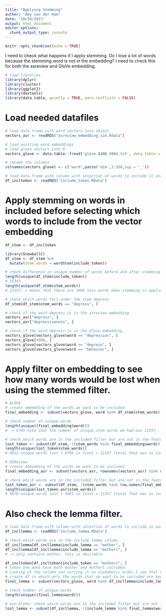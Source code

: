 ```yaml
---
title: "Applying Stemming"
author: "Amy van der Ham"
date: "10/20/2021"
output: html_document
editor_options: 
  chunk_output_type: console
---
```


```r
knitr::opts_chunk$set(echo = TRUE)
```
I need to check what happens if I apply stemming. Do I lose a lot of words because the stemming word is not in the embedding? I need to check this for both the asreview and GloVe embedding.

```r
# load libraries
library(dplyr)
library(cluster)
library(ggplot2)
library(devtools)
library(data.table, quietly = TRUE, warn.conflicts = FALSE)
```

# Load needed datafiles
```r
# load data frame with word vectors into object
vectors_asr <- readRDS("asreview_embedding_sim.Rdata")

# load existing word embeddings
# load glove vectors into R
vectors_glove <- data.table::fread('glove.840B.300d.txt', data.table = F,  encoding = 'UTF-8', quote="") 

# rename the columns
colnames(vectors_glove) <- c('word',paste('dim',1:300,sep = '_'))

# load data frame with column with selection of words to include in analysis. For now I will only 
df_incltoken <- readRDS("include_token.RData")
```

# Apply stemming on words in included before selecting which words to include from the vector embedding
```r
df_stem <- df_incltoken 

library(SnowballC)
df_stem <- df_stem %>%
  mutate(stem_words = wordStem(include_token))

# check difference in unique number of words before and after stemming
length(unique(df_stem$include_token))
# 15343
length(unique(df_stem$stem_words))
# 11357 -> means that there are 3986 less words when stemming is applied. 

# check which words fall under the stem depress
df_stem[df_stem$stem_words == "depress", ]

# check if the word depress is in the asreview embedding
vectors_asr["depress", ]
vectors_asr["depressiveness", ]

# check if the word depress is in the Glove embedding
vectors_glove[vectors_glove$word == "depression", ]
vectors_glove[4996, ]
vectors_glove[vectors_glove$word == "depress", ]
vectors_glove[vectors_glove$word == "behavior", ]
```

# Apply filter on embedding to see how many words would be lost when using the stemmed filter. 
```r
# GLOVE
# create embedding of the words we want to be included
final_embedding <- subset(vectors_glove, word %in% df_stem$stem_words)

# check number of unique words
length(unique((final_embedding$word)))
# -> 6745 note that the number of unique stem words we had was 11357

# check which words are in the included filter but are not in the feature matrix and are therefore lost (unwanted).
lost_token <- subset(df_stem, !(stem_words %in% final_embedding$word))
length(unique(lost_token$stem_words))
# 4612 unique words lost + 6745 in final = 11357 (total that was in include stem column) 

# ASReview
# create embedding of the words we want to be included
final_embedding_asr <- subset(vectors_asr, rownames(vectors_asr) %in% df_stem$stem_words)

# check which words are in the included filter but are not in the feature matrix and are therefore lost (unwanted).
lost_token_asr <- subset(df_stem, !(stem_words %in% row.names(final_embedding_asr)))
length(unique(lost_token_asr$stem_words))
# 5676 unique words lost + 5681 in final = 11357 (total that was in include stem column) 
```


# Also check the lemma filter. 
```r
# load data frame with column with selection of words to include in analysis (lemma)
df_incllemma <- readRDS("include_lemma.RData")

# check which words are in the include_lemma column 
df_incllemma[df_incllemma$include_lemma == "mother", ]
df_incllemma[df_incllemma$include_lemma == "mothers", ]
# -> only contains mother, this is desirable

df_incltoken[df_incltoken$include_token == "mothers", ]
# token one does have both mother and mothers included. 
# Looking at the column and sorting it on alphabetic order I see that depression is still in here (the lemma column) in many different shapes and forms so that is still not solved. 
# create df in which only the words that we want to be included are kept
final_lemma <- subset(vectors_glove, word %in% df_incllemma$include_lemma)

# check number of unique words
length(unique((final_lemma$word)))

# non-GloVe: check which words are in the included filter but are not in the feature matrix and are therefore lost (unwanted).
lost_lemma <- subset(df_incllemma, !(include_lemma %in% final_lemma$word))
```


